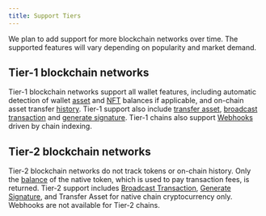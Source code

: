 ```yaml
---
title: Support Tiers
---
```


We plan to add support for more blockchain networks over time. The supported features will vary depending on popularity and market demand.

## Tier-1 blockchain networks

Tier-1 blockchain networks support all wallet features, including automatic detection of wallet [asset](/api-reference/wallets/get-wallet-assets) and [NFT](/api-reference/wallets/get-wallet-nfts) balances if applicable, and on-chain asset transfer [history](/api-reference/wallets/get-wallet-history). Tier-1 support also include [transfer asset](/api-reference/wallets/transfer-asset), [broadcast transaction](/api-reference/wallets/broadcast-transaction) and [generate signature](/api-reference/keys/generate-signature). Tier-1 chains also support [Webhooks](/developers/webhooks) driven by chain indexing.

## Tier-2 blockchain networks

Tier-2 blockchain networks do not track tokens or on-chain history. Only the [balance](/api-reference/wallets/get-wallet-assets) of the native token, which is used to pay transaction fees, is returned. Tier-2 support includes [Broadcast Transaction](/api-reference/wallets/broadcast-transaction), [Generate Signature](/api-reference/keys/generate-signature), and Transfer Asset for native chain cryptocurrency only. Webhooks are not available for Tier-2 chains.
